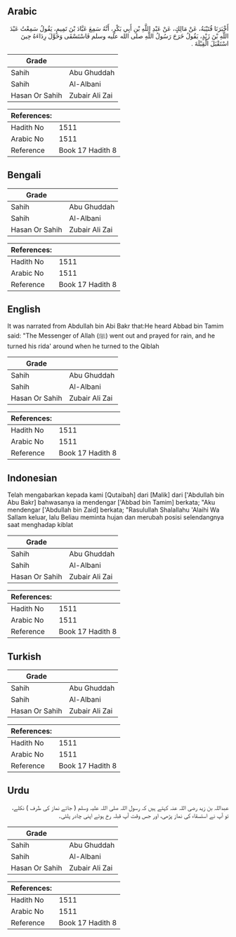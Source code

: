 ## Arabic


<div dir="rtl" lang="ar" style={{fontSize:'larger',backgroundColor:'#f8f9fa',padding:20}}>
أَخْبَرَنَا قُتَيْبَةُ، عَنْ مَالِكٍ، عَنْ عَبْدِ اللَّهِ بْنِ أَبِي بَكْرٍ، أَنَّهُ سَمِعَ عَبَّادَ بْنَ تَمِيمٍ، يَقُولُ سَمِعْتُ عَبْدَ اللَّهِ بْنَ زَيْدٍ، يَقُولُ خَرَجَ رَسُولُ اللَّهِ صلى الله عليه وسلم فَاسْتَسْقَى وَحَوَّلَ رِدَاءَهُ حِينَ اسْتَقْبَلَ الْقِبْلَةَ ‏.‏
</div>
<div style={{backgroundColor:'#f8f9fa',padding:20, marginBottom: 10}}><table> <thead> <tr> <th>Grade</th> <th></th> </tr> </thead> <tbody> <tr><td>Sahih</td><td>Abu Ghuddah</td></tr><tr><td>Sahih</td><td>Al-Albani</td></tr><tr><td>Hasan Or Sahih</td><td>Zubair Ali Zai</td></tr></tbody></table><table> <thead> <tr> <th>References:</th> <th></th> </tr> </thead> <tbody><tr><td>Hadith No</td><td>1511</td></tr><tr><td>Arabic No</td><td>1511</td></tr><tr><td>Reference</td><td>Book 17 Hadith 8</td></tr></tbody></table></div>

## Bengali


<div dir="ltr" lang="bn" style={{fontSize:'larger',backgroundColor:'#f8f9fa',padding:20}}>

</div>
<div style={{backgroundColor:'#f8f9fa',padding:20, marginBottom: 10}}><table> <thead> <tr> <th>Grade</th> <th></th> </tr> </thead> <tbody> <tr><td>Sahih</td><td>Abu Ghuddah</td></tr><tr><td>Sahih</td><td>Al-Albani</td></tr><tr><td>Hasan Or Sahih</td><td>Zubair Ali Zai</td></tr></tbody></table><table> <thead> <tr> <th>References:</th> <th></th> </tr> </thead> <tbody><tr><td>Hadith No</td><td>1511</td></tr><tr><td>Arabic No</td><td>1511</td></tr><tr><td>Reference</td><td>Book 17 Hadith 8</td></tr></tbody></table></div>

## English


<div dir="ltr" lang="en" style={{fontSize:'larger',backgroundColor:'#f8f9fa',padding:20}}>
It was narrated from Abdullah bin Abi Bakr that:He heard Abbad bin Tamim said: "The Messenger of Allah (ﷺ) went out and prayed for rain, and he turned his rida' around when he turned to the Qiblah
</div>
<div style={{backgroundColor:'#f8f9fa',padding:20, marginBottom: 10}}><table> <thead> <tr> <th>Grade</th> <th></th> </tr> </thead> <tbody> <tr><td>Sahih</td><td>Abu Ghuddah</td></tr><tr><td>Sahih</td><td>Al-Albani</td></tr><tr><td>Hasan Or Sahih</td><td>Zubair Ali Zai</td></tr></tbody></table><table> <thead> <tr> <th>References:</th> <th></th> </tr> </thead> <tbody><tr><td>Hadith No</td><td>1511</td></tr><tr><td>Arabic No</td><td>1511</td></tr><tr><td>Reference</td><td>Book 17 Hadith 8</td></tr></tbody></table></div>

## Indonesian


<div dir="ltr" lang="id" style={{fontSize:'larger',backgroundColor:'#f8f9fa',padding:20}}>
Telah mengabarkan kepada kami [Qutaibah] dari [Malik] dari ['Abdullah bin Abu Bakr] bahwasanya ia mendengar ['Abbad bin Tamim] berkata; "Aku mendengar ['Abdullah bin Zaid] berkata; "Rasulullah Shalallahu 'Alaihi Wa Sallam keluar, lalu Beliau meminta hujan dan merubah posisi selendangnya saat menghadap kiblat
</div>
<div style={{backgroundColor:'#f8f9fa',padding:20, marginBottom: 10}}><table> <thead> <tr> <th>Grade</th> <th></th> </tr> </thead> <tbody> <tr><td>Sahih</td><td>Abu Ghuddah</td></tr><tr><td>Sahih</td><td>Al-Albani</td></tr><tr><td>Hasan Or Sahih</td><td>Zubair Ali Zai</td></tr></tbody></table><table> <thead> <tr> <th>References:</th> <th></th> </tr> </thead> <tbody><tr><td>Hadith No</td><td>1511</td></tr><tr><td>Arabic No</td><td>1511</td></tr><tr><td>Reference</td><td>Book 17 Hadith 8</td></tr></tbody></table></div>

## Turkish


<div dir="ltr" lang="tr" style={{fontSize:'larger',backgroundColor:'#f8f9fa',padding:20}}>

</div>
<div style={{backgroundColor:'#f8f9fa',padding:20, marginBottom: 10}}><table> <thead> <tr> <th>Grade</th> <th></th> </tr> </thead> <tbody> <tr><td>Sahih</td><td>Abu Ghuddah</td></tr><tr><td>Sahih</td><td>Al-Albani</td></tr><tr><td>Hasan Or Sahih</td><td>Zubair Ali Zai</td></tr></tbody></table><table> <thead> <tr> <th>References:</th> <th></th> </tr> </thead> <tbody><tr><td>Hadith No</td><td>1511</td></tr><tr><td>Arabic No</td><td>1511</td></tr><tr><td>Reference</td><td>Book 17 Hadith 8</td></tr></tbody></table></div>

## Urdu


<div dir="rtl" lang="ur" style={{fontSize:'larger',backgroundColor:'#f8f9fa',padding:20}}>
عبداللہ بن زید رضی اللہ عنہ کہتے ہیں کہ رسول اللہ صلی اللہ علیہ وسلم ( جائے نماز کی طرف ) نکلے، تو آپ نے استسقاء کی نماز پڑھی، اور جس وقت آپ قبلہ رخ ہوئے اپنی چادر پلٹی۔
</div>
<div style={{backgroundColor:'#f8f9fa',padding:20, marginBottom: 10}}><table> <thead> <tr> <th>Grade</th> <th></th> </tr> </thead> <tbody> <tr><td>Sahih</td><td>Abu Ghuddah</td></tr><tr><td>Sahih</td><td>Al-Albani</td></tr><tr><td>Hasan Or Sahih</td><td>Zubair Ali Zai</td></tr></tbody></table><table> <thead> <tr> <th>References:</th> <th></th> </tr> </thead> <tbody><tr><td>Hadith No</td><td>1511</td></tr><tr><td>Arabic No</td><td>1511</td></tr><tr><td>Reference</td><td>Book 17 Hadith 8</td></tr></tbody></table></div>